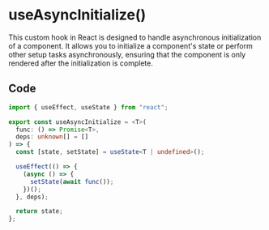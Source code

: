 # useAsyncInitialize()

This custom hook in React is designed to handle asynchronous initialization of a component. It allows you to initialize a component's state or perform other setup tasks asynchronously, ensuring that the component is only rendered after the initialization is complete.

## Code

``` useAsyncInitialize.ts 
import { useEffect, useState } from "react";

export const useAsyncInitialize = <T>(
  func: () => Promise<T>,
  deps: unknown[] = []
) => {
  const [state, setState] = useState<T | undefined>();

  useEffect(() => {
    (async () => {
      setState(await func());
    })();
  }, deps);

  return state;
};
```